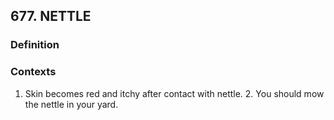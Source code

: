 ## 677. NETTLE
### Definition


### Contexts
1. Skin becomes red and itchy after contact with nettle. 2. You should mow the nettle in your yard.

